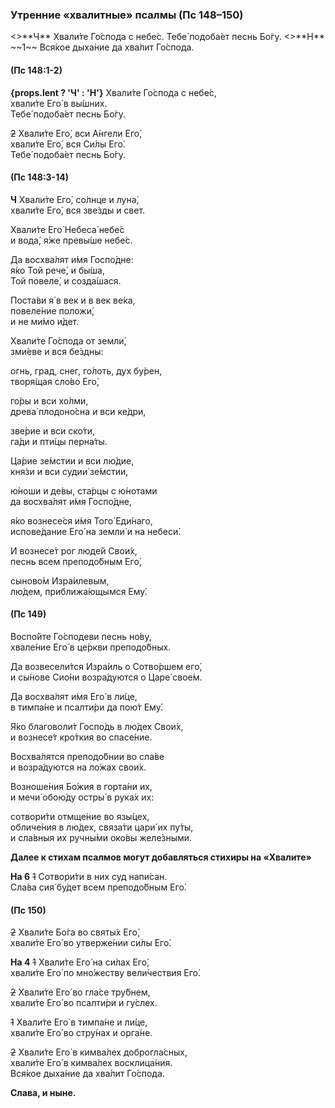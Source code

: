 <span id="utrenniePsalmi" />

### Утренние «хвалитные» псалмы (Пс 148–150)

<If condition={props.lent}>
    <>**Ч** Хвали́те Го́спода с небе́с. Тебе́ подоба́ет песнь Бо́гу.</>
</If>
<If condition={!props.lent}>
    <>**Н** ~~1~~ Вся́кое дыха́ние да хва́лит Го́спода.</>
</If>

#### (Пс 148:1-2)

**{props.lent ? 'Ч' : 'Н'}** Хвали́те Го́спода с небе́с,  
хвали́те Его́ в вы́шних.  
Тебе́ подоба́ет песнь Бо́гу.

~~2~~ Хвали́те Его́, вси А́нгели Его́,  
хвали́те Его́, вся Си́лы Его́.  
Тебе́ подоба́ет песнь Бо́гу.

#### (Пс 148:3-14)

**Ч** Хвали́те Его́, со́лнце и луна́,  
хвали́те Его́, вся зве́зды и свет.

Хвали́те Его́ Небеса́ небе́с  
и вода́, я́же превы́ше небе́с.

Да восхва́лят и́мя Госпо́дне:  
я́ко Той рече́, и бы́ша,  
Той повеле́, и созда́шася.

Поста́ви я́ в век и в век ве́ка,  
повеле́ние положи́,  
и не ми́мо и́дет.

Хвали́те Го́спода от земли́,  
зми́еве и вся бе́здны:

огнь, град, снег, го́лоть, дух бу́рен,  
творя́щая сло́во Его́,

го́ры и вси хо́лми,  
древа́ плодоно́сна и вси ке́дри,

зве́рие и вси ско́ти,  
га́ди и пти́цы перна́ты.

Ца́рие зе́мстии и вси лю́дие,  
кня́зи и вси судии́ зе́мстии,

ю́ноши и де́вы, ста́рцы с ю́нотами  
да восхва́лят и́мя Госпо́дне,

я́ко вознесе́ся и́мя Того́ Еди́наго,  
испове́дание Его́ на земли́ и на небеси́.

И вознесе́т рог люде́й Свои́х,  
песнь всем преподо́бным Его́,

сыново́м Изра́илевым,  
лю́дем, приближа́ющымся Ему́.

#### (Пс 149)

Воспо́йте Го́сподеви песнь но́ву,  
хвале́ние Его́ в це́ркви преподо́бных.

Да возвесели́тся Изра́иль о Сотво́ршем eго́,  
и сы́нове Сио́ни возра́дуются о Царе́ свое́м.

Да восхва́лят и́мя Его́ в ли́це,  
в тимпа́не и псалти́ри да пою́т Ему́.

Я́ко благоволи́т Госпо́дь в лю́дех Свои́х,  
и вознесе́т кро́ткия во спасе́ние.

Восхва́лятся преподо́бнии во сла́ве  
и возра́дуются на ло́жах свои́х.

Возноше́ния Бо́жия в горта́ни их,  
и мечи́ обою́ду остры́ в рука́х их:

сотвори́ти отмще́ние во язы́цех,  
обличе́ния в лю́дех, связа́ти цари́ их пу́ты,  
и сла́вныя их ручны́ми око́вы желе́зными.

**Далее к стихам псалмов могут добавляться стихиры на «Хвалите»**

**На 6** ~~1~~ Сотвори́ти в них суд напи́сан.  
Сла́ва сия́ бу́дет всем преподо́бным Его́.

#### (Пс 150)

~~2~~ Хвали́те Бо́га во святы́х Его́,  
хвали́те Его́ во утверже́нии си́лы Его́.

**На 4** ~~1~~ Хвали́те Его́ на си́лах Его́,  
хвали́те Его́ по мно́жеству вели́чествия Его́.

~~2~~ Хвали́те Его́ во гла́се тру́бнем,  
хвали́те Его́ во псалти́ри и гу́слех.

~~1~~ Хвали́те Его́ в тимпа́не и ли́це,  
хвали́те Его́ во стру́нах и орга́не.

~~2~~ Хвали́те Его́ в кимва́лех доброгла́сных,  
хвали́те Его́ в кимва́лех восклица́ния.  
Вся́кое дыха́ние да хва́лит Го́спода.

**Слава, и ныне.**
